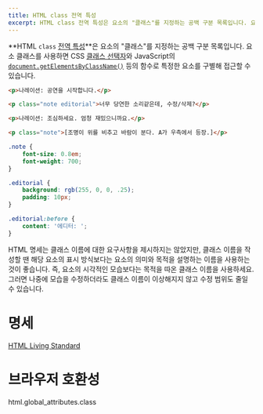 ```yaml
---
title: HTML class 전역 특성
excerpt: HTML class 전역 특성은 요소의 "클래스"를 지정하는 공백 구분 목록입니다. 요소 클래스를 사용하면 CSS 클래스 선택자와 JavaScript의 document.getElementsByClassName() 등의 함수로 특정한 요소를 구별해 접근할 수 있습니다.
---
```


**HTML `class` [전역 특성](.)**은 요소의 "클래스"를 지정하는 공백 구분 목록입니다. 요소 클래스를 사용하면 CSS [클래스 선택자](https://developer.mozilla.org/en-US/docs/Web/CSS/Class_selectors)와 JavaScript의 [`document.getElementsByClassName()`](https://developer.mozilla.org/en-US/docs/Web/API/Document/getElementsByClassName) 등의 함수로 특정한 요소를 구별해 접근할 수 있습니다.

<Demo height={180} />

```html name=demo
<p>나레이션: 공연을 시작합니다.</p>

<p class="note editorial">너무 당연한 소리같은데, 수정/삭제?</p>

<p>나레이션: 조심하세요. 엄청 재밌으니까요.</p>

<p class="note">[조명이 위를 비추고 바람이 분다. A가 우측에서 등장.]</p>
```

```css name=demo sub
.note {
    font-size: 0.8em;
    font-weight: 700;
}

.editorial {
    background: rgb(255, 0, 0, .25);
    padding: 10px;
}

.editorial:before {
    content: '에디터: ';
}
```

HTML 명세는 클래스 이름에 대한 요구사항을 제시하지는 않았지만, 클래스 이름을 작성할 땐 해당 요소의 표시 방식보다는 요소의 의미와 목적을 설명하는 이름을 사용하는 것이 좋습니다. 즉, 요소의 시각적인 모습보다는 목적을 따온 클래스 이름을 사용하세요. 그러면 나중에 모습을 수정하더라도 클래스 이름이 이상해지지 않고 수정 범위도 줄일 수 있습니다.

# 명세

[HTML Living Standard](https://html.spec.whatwg.org/multipage/elements.html#classes)

# 브라우저 호환성

<BrowserCompat>html.global_attributes.class</BrowserCompat>
